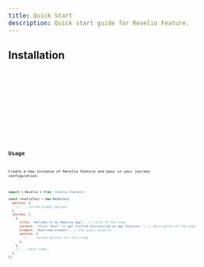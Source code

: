 ```yaml
---
title: Quick Start
description: Quick start guide for Revelio Feature.
---
```




## Installation

<Tabs>
  <TabItem label="npm">
    <Code code={'npm install revelio-feature'} language="bash" />
  </TabItem>
  <TabItem label="pnpm">
    <Code code={'pnpm install revelio-feature'} language="bash" />
  </TabItem>
  <TabItem label="bun">
    <Code code={'bun add revelio-feature'} language="bash" />
  </TabItem>
  <TabItem label="yarn">
    <Code code={'yarn add revelio-feature'} language="bash" />
  </TabItem>
</Tabs>

## Usage

Create a new instance of Revelio Feature and pass in your journey configuration.

```js
import { Revelio } from 'revelio-feature';

const revelioTour = new Revelio({
  options: {
    // ... custom global options
  },
  journey: [
    {
      title: 'Welcome to my Amazing App!', // title of the step
      content: 'Click "Next" to get started discovering my app features.', // description of the step
      element: '#welcome-element', // CSS query selector
      options: {
        // ... custom options for this step
      },
    },
    // ... more steps
  ],
});
```
